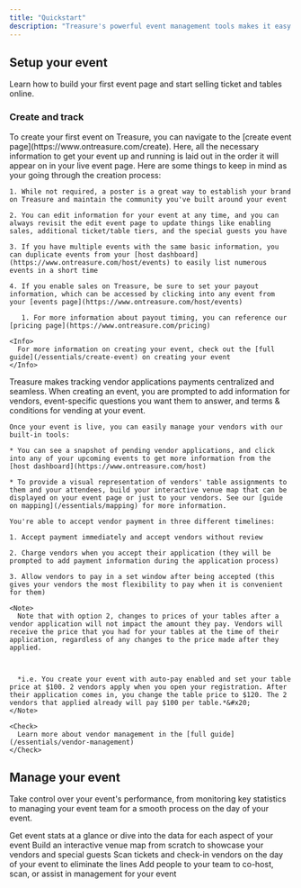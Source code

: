 ```yaml
---
title: "Quickstart"
description: "Treasure's powerful event management tools makes it easy for you to quickly launch and promote your events. We provide a platform to manage all your vendors, build interactive maps to showcase them, and drive more ticket sales. "
---
```


## Setup your event

Learn how to build your first event page and start selling ticket and tables online.

### Create and track

<AccordionGroup>
  <Accordion title="Create your event" icon="image">
    To create your first event on Treasure, you can navigate to the [create event page](https://www.ontreasure.com/create). Here, all the necessary information to get your event up and running is laid out in the order it will appear on in your live event page. Here are some things to keep in mind as your going through the creation process:&#x20;

    1. While not required, a poster is a great way to establish your brand on Treasure and maintain the community you've built around your event

    2. You can edit information for your event at any time, and you can always revisit the edit event page to update things like enabling sales, additional ticket/table tiers, and the special guests you have

    3. If you have multiple events with the same basic information, you can duplicate events from your [host dashboard](https://www.ontreasure.com/host/events) to easily list numerous events in a short time

    4. If you enable sales on Treasure, be sure to set your payout information, which can be accessed by clicking into any event from your [events page](https://www.ontreasure.com/host/events)

       1. For more information about payout timing, you can reference our [pricing page](https://www.ontreasure.com/pricing)

    <Info>
      For more information on creating your event, check out the [full guide](/essentials/create-event) on creating your event
    </Info>
  </Accordion>

  <Accordion title="Track vendor applications" icon="store">
    Treasure makes tracking vendor applications payments centralized and seamless. When creating an event, you are prompted to add information for vendors, event-specific questions you want them to answer, and terms & conditions for vending at your event.&#x20;

    Once your event is live, you can easily manage your vendors with our built-in tools:

    * You can see a snapshot of pending vendor applications, and click into any of your upcoming events to get more information from the [host dashboard](https://www.ontreasure.com/host)

    * To provide a visual representation of vendors' table assignments to them and your attendees, build your interactive venue map that can be displayed on your event page or just to your vendors. See our [guide on mapping](/essentials/mapping) for more information.

    You're able to accept vendor payment in three different timelines:

    1. Accept payment immediately and accept vendors without review

    2. Charge vendors when you accept their application (they will be prompted to add payment information during the application process)

    3. Allow vendors to pay in a set window after being accepted (this gives your vendors the most flexibility to pay when it is convenient for them)

    <Note>
      Note that with option 2, changes to prices of your tables after a vendor application will not impact the amount they pay. Vendors will receive the price that you had for your tables at the time of their application, regardless of any changes to the price made after they applied.



      *i.e. You create your event with auto-pay enabled and set your table price at $100. 2 vendors apply when you open your registration. After their application comes in, you change the table price to $120. The 2 vendors that applied already will pay $100 per table.*&#x20;
    </Note>

    <Check>
      Learn more about vendor management in the [full guide](/essentials/vendor-management)
    </Check>
  </Accordion>
</AccordionGroup>

## Manage your event

Take control over your event's performance, from monitoring key statistics to managing your event team for a smooth process on the day of your event.

<CardGroup>
  <Card title="Monitor Event Analytics" icon="chart-column" href="/essentials/event-analytics">
    Get event stats at a glance or dive into the data for each aspect of your event
  </Card>

  <Card title="Build A Venue Map" icon="map" href="/essentials/mapping">
    Build an interactive venue map from scratch to showcase your vendors and special guests
  </Card>

  <Card title="Mobile App Check-In" icon="mobile" href="/essentials/mobile-app">
    Scan tickets and check-in vendors on the day of your event to eliminate the lines
  </Card>

  <Card title="Manage Your Team" icon="user-group" href="/essentials/manage-team">
    Add people to your team to co-host, scan, or assist in management for your event
  </Card>
</CardGroup>